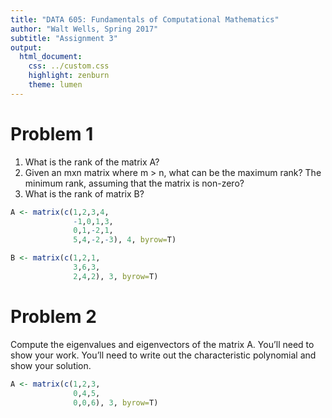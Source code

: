 ```yaml
---
title: "DATA 605: Fundamentals of Computational Mathematics"
author: "Walt Wells, Spring 2017"
subtitle: "Assignment 3"
output:
  html_document:
    css: ../custom.css
    highlight: zenburn
    theme: lumen
---
```

# Problem 1

(1) What is the rank of the matrix A?
(2) Given an mxn matrix where m > n, what can be the maximum rank? The minimum rank, assuming that the matrix is non-zero?
(3) What is the rank of matrix B?

```r
A <- matrix(c(1,2,3,4,
              -1,0,1,3,
              0,1,-2,1,
              5,4,-2,-3), 4, byrow=T)

B <- matrix(c(1,2,1,
              3,6,3,
              2,4,2), 3, byrow=T)
```

# Problem 2

Compute the eigenvalues and eigenvectors of the matrix A. You'll need to show your work. You'll need to write out the characteristic polynomial and show your solution.

```r
A <- matrix(c(1,2,3,
              0,4,5,
              0,0,6), 3, byrow=T)
```